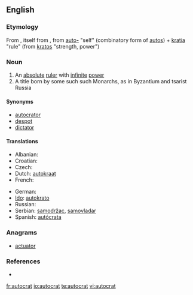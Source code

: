 ==English==

===Etymology===
From {{etyl|fr}} {{term|autocrate|lang=fr}}, itself from {{etyl|grc}} {{term|αυτωκρατησ|sc=polytonic|tr =autokrates||ruling by oneself}}, from [[auto-]] "self" (combinatory form of [[autos]]) + [[kratia]] "rule" (from [[kratos]] "strength, power")
{{rfscript|Greek}}

===Noun===
{{en-noun}}

# An [[absolute]] [[ruler]] with [[infinite]] [[power]]
# A title born by some such such Monarchs, as in Byzantium and tsarist Russia

====Synonyms====
* [[autocrator]]
* [[despot]]
* [[dictator]]

====Translations====
{{trans-top|ruler with absolute power}}
* Albanian: {{t+|sq|autokrat|m|xs=Albanian}}
* Croatian: {{t-|hr|autokrat|m}}
* Czech: {{t-|cs|samovládce|m}}
* Dutch: [[autokraat]] {{m}}
* French: {{t+|fr|autocrate|m}}
{{trans-mid}}
* German: {{t+|de|Autokrat|m}}
* [[Ido]]: [[autokrato]]
* Russian: {{t+|ru|автократ|m|sc=Cyrl}}
* Serbian: [[samodržac]], [[samovladar]]
* Spanish: [[autócrata]] {{m}}
{{trans-bottom}}

===Anagrams===
* [[actuator]]

===References===
* {{R:Online Etymology Dictionary}}

[[fr:autocrat]]
[[io:autocrat]]
[[te:autocrat]]
[[vi:autocrat]]